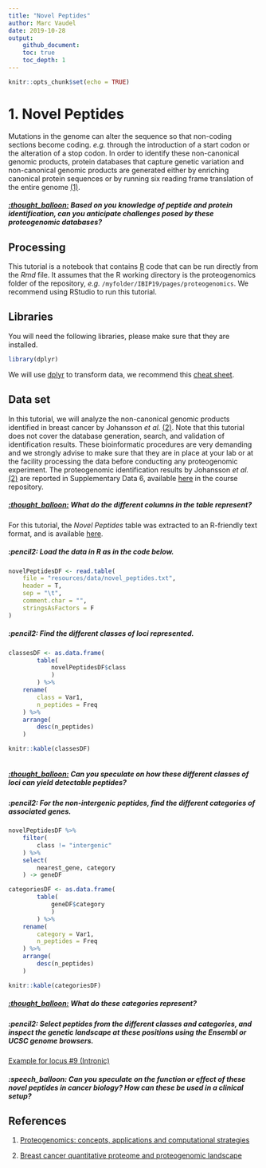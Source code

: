 ```yaml
---
title: "Novel Peptides"
author: Marc Vaudel
date: 2019-10-28
output: 
    github_document:
    toc: true
    toc_depth: 1
---
```


```r
knitr::opts_chunk$set(echo = TRUE)
```


# 1. Novel Peptides

Mutations in the genome can alter the sequence so that non-coding sections become coding. _e.g._ through the introduction of a start codon or the alteration of a stop codon. In order to identify these non-canonical genomic products, protein databases that capture genetic variation and non-canonical genomic products are generated either by enriching canonical protein sequences or by running six reading frame translation of the entire genome [(1)](#references). 

##### [:thought_balloon:](answers.md#thought_balloon-based-on-you-knowledge-of-peptide-and-protein-identification-can-you-anticipate-challenges-posed-by-these-proteogenomic-databases) _Based on you knowledge of peptide and protein identification, can you anticipate challenges posed by these proteogenomic databases?_


## Processing

This tutorial is a notebook that contains [R](r-project.org) code that can be run directly from the _Rmd_ file. It assumes that the R working directory is the proteogenomics folder of the repository, _e.g._ `/myfolder/IBIP19/pages/proteogenomics`. We recommend using RStudio to run this tutorial.


## Libraries

You will need the following libraries, please make sure that they are installed.

```r

library(dplyr)

```

We will use [dplyr](dplyr.tidyverse.org) to transform data, we recommend this [cheat sheet](https://github.com/rstudio/cheatsheets/blob/master/data-transformation.pdf).

## Data set

In this tutorial, we will analyze the non-canonical genomic products identified in breast cancer by Johansson _et al._ [(2)](#references). Note that this tutorial does not cover the database generation, search, and validation of identification results. These bioinformatic procedures are very demanding and we strongly advise to make sure that they are in place at your lab or at the facility processing the data before conducting any proteogenomic experiment. The proteogenomic identification results by Johansson _et al._ [(2)](#references) are reported in Supplementary Data 6, available [here](../resources/Johansson_et_al_breast_cancer_quantitative_proteome_and_proteogenomic_landscape) in the course repository.

##### [:thought_balloon:](answers.md#thought_balloon-what-do-the-different-columns-in-the-table-represent) _What do the different columns in the table represent?_

For this tutorial, the _Novel Peptides_ table was extracted to an R-friendly text format, and is available [here](resources/data/novel_peptides.txt).

##### :pencil2: Load the data in R as in the code below.

```r

novelPeptidesDF <- read.table(
    file = "resources/data/novel_peptides.txt",
    header = T,
    sep = "\t",
    comment.char = "",
    stringsAsFactors = F
)

```

##### :pencil2: Find the different classes of loci represented.

```r

classesDF <- as.data.frame(
        table(
            novelPeptidesDF$class
            )
        ) %>%
    rename(
        class = Var1,
        n_peptides = Freq
    ) %>%
    arrange(
        desc(n_peptides)
    )

knitr::kable(classesDF)
    

```

##### [:thought_balloon:](answers.md#thought_balloon-can-you-speculate-on-how-these-different-classes-of-loci-can-yield-detectable-peptides) _Can you speculate on how these different classes of loci can yield detectable peptides?_

##### :pencil2: For the non-intergenic peptides, find the different categories of associated genes.

```r

novelPeptidesDF %>% 
    filter(
        class != "intergenic"
    ) %>%
    select(
        nearest_gene, category
    ) -> geneDF

categoriesDF <- as.data.frame(
        table(
            geneDF$category
            )
        ) %>%
    rename(
        category = Var1,
        n_peptides = Freq
    ) %>%
    arrange(
        desc(n_peptides)
    )

knitr::kable(categoriesDF)

```

##### [:thought_balloon:](answers.md#thought_balloon-what-do-these-categories-represent) _What do these categories represent?_

##### :pencil2: Select peptides from the different classes and categories, and inspect the genetic landscape at these positions using the Ensembl or UCSC genome browsers.

[Example for locus #9 (Intronic)](grch37.ensembl.org/Homo_sapiens/Location/View?r=1:51913622-51913666)

##### :speech_balloon: Can you speculate on the function or effect of these novel peptides in cancer biology? How can these be used in a clinical setup?


## References

(1) [Proteogenomics: concepts, applications and computational strategies](https://www.ncbi.nlm.nih.gov/pubmed/25357241)

(2) [Breast cancer quantitative proteome and proteogenomic landscape](https://www.ncbi.nlm.nih.gov/pubmed/30962452)

